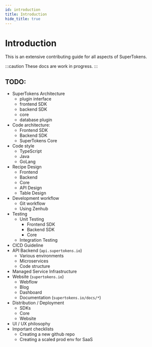 ```yaml
---
id: introduction
title: Introduction
hide_title: true
---
```


# Introduction

This is an extensive contributing guide for all aspects of SuperTokens.

:::caution
These docs are work in progress.
:::

## TODO:
- SuperTokens Architecture
  - plugin interface
  - frontend SDK
  - backend SDK
  - core
  - database plugin
- Code architecture:
  - Frontend SDK
  - Backend SDK
  - SuperTokens Core
- Code style
  - TypeScript
  - Java
  - GoLang
- Recipe Design
  - Frontend
  - Backend
  - Core
  - API Design
  - Table Design
- Development workflow
  - Git workflow
  - Using Zenhub
- Testing
  - Unit Testing
    - Frontend SDK
    - Backend SDK
    - Core
  - Integration Testing
- CICD Guideline
- API Backend (`api.supertokens.io`)
  - Various environments
  - Microservices
  - Code structure
- Managed Service Infrastructure
- Website (`supertokens.io`)
  - Webflow
  - Blog
  - Dashboard
  - Documentation (`supertokens.io/docs/*`)
- Distribution / Deployment
  - SDKs
  - Core
  - Website
- UI / UX philosophy
- Important checklists
  - Creating a new github repo
  - Creating a scaled prod env for SaaS
